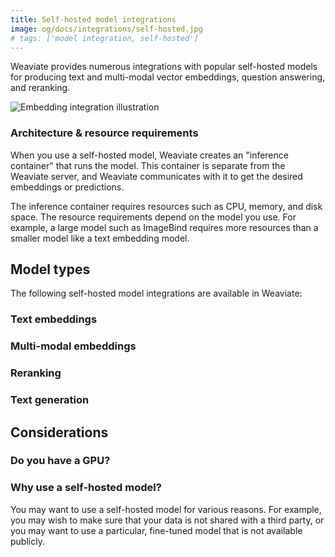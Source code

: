 ```yaml
---
title: Self-hosted model integrations
image: og/docs/integrations/self-hosted.jpg
# tags: ['model integration, self-hosted']
---
```



<BetaPageNote />

Weaviate provides numerous integrations with popular self-hosted models for producing text and multi-modal vector embeddings, question answering, and reranking.

![Embedding integration illustration](../_includes/integration_selfhosted_embedding.png)

### Architecture & resource requirements

When you use a self-hosted model, Weaviate creates an "inference container" that runs the model. This container is separate from the Weaviate server, and Weaviate communicates with it to get the desired embeddings or predictions.

The inference container requires resources such as CPU, memory, and disk space. The resource requirements depend on the model you use. For example, a large model such as ImageBind requires more resources than a smaller model like a text embedding model.

## Model types

The following self-hosted model integrations are available in Weaviate:

### Text embeddings

<!-- - **[Hugging Face](./embeddings-huggingface.mdx)**: Text embedding models from the Hugging Face Hub. -->
<!-- - **[GPT4All](./embeddings-gpt4all.mdx)**: Text embedding models from GPT4All. -->
<!-- - **[Custom](./embeddings-custom.mdx)**: Use a private or local embedding model. -->

### Multi-modal embeddings

<!-- - **[CLIP](./multimodal-clip.mdx)**: Integrates images and text into a single embedding space. -->
<!-- - **[ImageBind](./multimodal-imagebind.mdx)**: Integrates images, video, text, audio and more into one comprehensive embedding space. -->

### Reranking

<!-- - **[Reranking](./reranking.mdx)**: Re-rank search models with a model from Sentence Transformers. -->

### Text generation

<!-- - **[Question Answering](./question-answering.mdx)**: Answer questions using Q&A models from the Hugging Face Hub. -->

## Considerations

### Do you have a GPU?

<!-- Many of the self-hosted models require a GPU to run efficiently. If you do not have a GPU, we recommend using *ONNX-enabled* models from the [Hugging Face integration](./huggingface.mdx), or a model from the [GPT4all integration](./gpt4all.mdx), which are optimized for CPU usage. -->

### Why use a self-hosted model?

You may want to use a self-hosted model for various reasons. For example, you may wish to make sure that your data is not shared with a third party, or you may want to use a particular, fine-tuned model that is not available publicly.


<DocsMoreResources />
